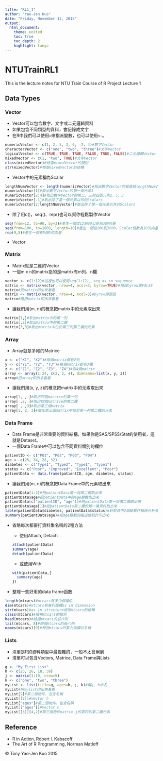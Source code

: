 ```yaml
---
title: "RL1_1"
author: "Yao-Jen Kuo"
date: "Friday, November 13, 2015"
output: 
  html_document:
    theme: united
    toc: true
    toc_depth: 2
    highlight: tango
---
```


# NTUTrainRL1
This is the lecture notes for NTU Train Course of R Project Lecture 1

## Data Types

### Vector

* Vector可以包含數字、文字或二元邏輯資料
* 如果包含不同類型的資料，會記錄成文字
* 在R中我們可以使用`=`來指派變數，也可以使用`<-`。

```r
numericVector <- c(1, 2, 5, 3, 6, -2, 4)#數字Vector
characterVector <- c("one", "two", "three")#文字Vector
logicalVector <- c(TRUE, TRUE, TRUE, FALSE, TRUE, FALSE)#二元邏輯Vector
mixedVector <- c(1, "two", TRUE)#文字Vector
class(mixedVector)#檢查mixedVector的類別
str(mixedVector)#檢查mixedVector的結構
```

* Vector中的元素稱為Scalar

```r
lengthNumVector <- length(numericVector)#指派數字Vector的長度給lengthNumVector
numericVector[1]#取出數字Vector的第一個元素1
numericVector[2:4]#取出數字Vector的第二、三與四個元素2、5、3
numericVector[-1]#取出除了第一個元素以外的Scalars
numericVector[2:lengthNumVector]#取出除了第一個元素以外的Scalars
```

* 除了用c()，seq()、rep()也可以幫你輕鬆製作Vector

```r
seq(from=12, to=90, by=3)#產生一個從12到90公差為3的向量
seq(from=100, to=1000, length=10)#產生一個從100到1000，Scalar個數為10的向量
rep(9,5)#產生一個有5個9的向量
```

* Vector

### Matrix

* Matrix就是二維的Vector
* 一個m x n的matrix指的是matrix有m列、n欄

```r
vector <- c(1:12)#這裡也可以使用seq(1:12), seq as in sequence
matrix <- matrix(vector, nrow=4, ncol=3, byrow=TRUE)#預設byrow是FALSE
matrix#把matrix印出來看看
matrix <- matrix(vector, nrow=4, ncol=3)#byrow用預設
matrix#再把matrix印出來看看
```

* 讓我們用(m, n)的概念把matrix中的元素取出來

```r
matrix[1,]#取出matrix中的第一列
matrix[,2]#取出matrix中的第二欄
matrix[3,3]#取出matrix中位於第三列第三欄的元素
```

### Array

* Array就是多維的Matrice

```r
x <- c("X1", "X2")#每個matrix都有2列
y <- c("Y1", "Y2", "Y3")#每個matrix都有3欄
z <- c("Z1", "Z2", "Z3", "Z4")#有4個matrix
array <- array(1:24, c(2, 3, 4), dimnames=list(x, y, z))
array#把array印出來看看
```

* 讓我們用(x, y, z)的概念把matrix中的元素取出來

```r
array[1, , ]#取出四個matrice的第一列
array[ ,2, ]#取出四個matrice的第二欄
array[ , ,3]#取出第三個matrix
array[1, 2, 3]#取出第三個matrix中位於第一列第二欄的元素
```

### Data Frame

* Data Frame是非常重要的資料結構，如果你是SAS/SPSS/Stat的使用者，這就是Dataset。
* 一個Data Frame中可以包含不同資料類別的欄位

```r
patientID <- c("P01", "P02", "P03", "P04")
age <- c(25, 34, 28, 52)
diabetes <- c("Type1", "Type2", "Type1", "Type1")
status <- c("Poor", "Improved", "Excellent", "Poor")
patientData <- data.frame(patientID, age, diabetes, status)
```

* 讓我們用(m, n)的概念把Data Frame中的元素取出來

```r
patientData[1:2]#把patientData第一與第二欄取出來
patientData$age#把patientData中的age變數取出來
patientData[c("patientID", "age")]#把patientData第一與第二欄取出來
patientData$age[1]#把patientData第二欄的第一筆資料取出來
table(patientData$diabetes, patientData$status)#針對其中2個變數作樞紐分析表
summary(patientData$age)#把age變數的描述性統計印出來
```

* 省略每次都要打資料集名稱的2種方法

  * 使用Attach, Detach
  
  ```r
  attach(patientData)
  summary(age)
  detach(patientData)
  ```
  
  * 或使用With
  
  ```r
  with(patientData,{
    summary(age)
  })
  ```

* 整理一些好用的data frame函數

```r
length(mtcars)#mtcars有多少個欄位
dim(mtcars)#mtcars有幾列幾欄as in dimension
str(mtcars)#as in structure檢視mtcars的結構
class(mtcars)#檢視mtcars的類別
head(mtcars)#檢視mtcars的前六列
tail(mtcars, 8)#檢視mtcars的後八列
names(mtcars)[9]#檢視mtcars的第九個欄位名稱
```

### Lists

* 清單是R的資料類型中最複雜的，一般不太會用到
* 清單可以包含Vectors, Matrice, Data Frame與Lists

```r
g <- "My First List"
h <- c(25, 26, 18, 39)
j <- matrix(1:10, nrow=5)
k <- c("one", "two", "three")
myList <- list(title=g, ages=h, j, k)#幫g, h命名
myList#把mylist印出來看看
myList[2]#第二個物件，包含名稱
myList[[2]]#Vector h
myList["ages"]#第二個物件，包含名稱
myList[["ages"]]#Vector h
myList[[3]][4,2]#第三個物件matrix j的第四列第二欄元素
```

## Reference
* R in Action, Robert I. Kabacoff
* The Art of R Programming, Norman Matloff

&copy; Tony Yao-Jen Kuo 2015
